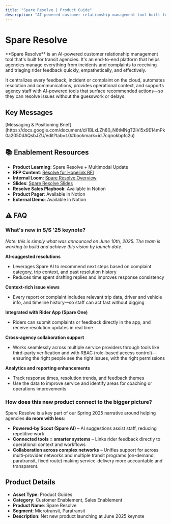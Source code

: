 ```yaml
---
title: "Spare Resolve | Product Guide"
description: "AI-powered customer relationship management tool built for transit agencies to manage incidents, complaints, and rider feedback efficiently."
---
```


# Spare Resolve

<Note>
**Spare Resolve** is an AI-powered customer relationship management tool that's built for transit agencies. It's an end-to-end platform that helps agencies manage everything from incidents and complaints to receiving and triaging rider feedback quickly, empathetically, and effectively.

It centralizes every feedback, incident or complaint on the cloud, automates resolution and communications, provides operational context, and supports agency staff with AI-powered tools that surface recommended actions—so they can resolve issues without the guesswork or delays.
</Note>

## Key Messages

<Info>
[Messaging & Positioning Brief](https://docs.google.com/document/d/1BLxLZh80_N6tMNgT2iVl5x9E14mPk0a2050dAQsbJZU/edit?tab=t.0#bookmark=id.7cqnokbpfc2u)
</Info>

## 📚 Enablement Resources

- **Product Learning**: Spare Resolve + Multimodal Update
- **RFP Content**: [Resolve for Hopelink RFI](https://docs.google.com/document/d/1QeSZUUi4CdcDcV6NhShGQNuAzDSZjfTW0WRQSFwqm2w/edit?tab=t.q7igmhk5bjbl#heading=h.gv11alral8ch)
- **Internal Loom**: [Spare Resolve Overview](https://www.loom.com/share/0d421dfd4b394cee8c7a6ea976870d08)
- **Slides**: [Spare Resolve Slides](https://docs.google.com/presentation/d/1VJ-AGp_VBUsOlcC85ehbr93JvxQT3Cq67nEY8maoQgQ/edit#slide=id.g35005aa8506_0_2596)
- **Resolve Sales Playbook**: Available in Notion
- **Product Pager**: Available in Notion
- **External Demo**: Available in Notion

## ⚠️ FAQ

### What's new in S/S '25 keynote?

*Note: this is simply what was announced on June 10th, 2025. The team is working to build and achieve this vision by launch date.*

**AI-suggested resolutions**
- Leverages Spare AI to recommend next steps based on complaint category, trip context, and past resolution history
- Reduces time spent drafting replies and improves response consistency

**Context-rich issue views**
- Every report or complaint includes relevant trip data, driver and vehicle info, and timeline history—so staff can act fast without digging

**Integrated with Rider App (Spare One)**
- Riders can submit complaints or feedback directly in the app, and receive resolution updates in real time

**Cross-agency collaboration support**
- Works seamlessly across multiple service providers through tools like third-party verification and with RBAC (role-based access control)—ensuring the right people see the right issues, with the right permissions

**Analytics and reporting enhancements**
- Track response times, resolution trends, and feedback themes
- Use the data to improve service and identify areas for coaching or operations improvements

### How does this new product connect to the bigger picture?

Spare Resolve is a key part of our Spring 2025 narrative around helping agencies **do more with less**:

- **Powered-by Scout (Spare AI)** – AI suggestions assist staff, reducing repetitive work
- **Connected tools = smarter systems** – Links rider feedback directly to operational context and workflows
- **Collaboration across complex networks** – Unifies support for across multi-provider networks and multiple transit programs (on-demand, paratransit, fixed route) making service-delivery more accountable and transparent.

## Product Details

- **Asset Type**: Product Guides
- **Category**: Customer Enablement, Sales Enablement
- **Product Name**: Spare Resolve
- **Segment**: Microtransit, Paratransit
- **Description**: Net new product launching at June 2025 keynote
